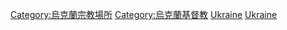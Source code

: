 [[Category:烏克蘭宗教場所|Category:烏克蘭宗教場所]]
[[Category:烏克蘭基督教|Category:烏克蘭基督教]]
[[Category:歐洲教堂|Ukraine]]
[[Category:各国教堂|Ukraine]]